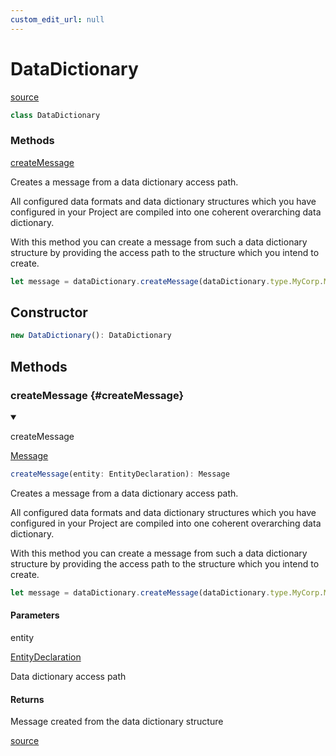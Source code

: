 ```yaml
---
custom_edit_url: null
---
```


# DataDictionary
<div className="doc-side">
<div className="doc-main-source">

[source](https://github.com/layline-io/layline-docusaurus/blob/9e07ad8/projects/layline/src/Class/DataDictionary.ts#L7)

</div>
</div>

<div className="doc-subtitle">



</div>

```ts
class DataDictionary
```

<div className="doc-summary doc-methods">
<h3 className="doc-summary-title">Methods</h3>
<div className="doc-summary-item">
<div className="doc-summary-name"><a href="#createMessage">createMessage</a></div>
<div className="doc-summary-desc">

Creates a message from a data dictionary access path.

All configured data formats and data dictionary structures which you have configured in your Project are compiled into one
coherent overarching data dictionary.

With this method you can create a message from such a data dictionary structure by providing the access path to the structure which you intend to create.

```js
let message = dataDictionary.createMessage(dataDictionary.type.MyCorp.MyStructure.MySubstructure.Record);
```

</div>
</div>
</div>

## Constructor

```ts
new DataDictionary(): DataDictionary
```

## Methods

<div className="doc-header-hidden">

### createMessage {#createMessage}

</div>

<div className="doc-entry">

<details open className="doc-method">

<summary className="doc-member">

<span className="doc-name">createMessage</span>

<span className="doc-type">

[Message](Message)

</span>

</summary>

```ts
createMessage(entity: EntityDeclaration): Message
```

<div className="doc-desc">

Creates a message from a data dictionary access path.

All configured data formats and data dictionary structures which you have configured in your Project are compiled into one
coherent overarching data dictionary.

With this method you can create a message from such a data dictionary structure by providing the access path to the structure which you intend to create.

```js
let message = dataDictionary.createMessage(dataDictionary.type.MyCorp.MyStructure.MySubstructure.Record);
```

</div>

<h4>Parameters</h4>

<div className="doc-param">

<div className="doc-param-header">

<span className="doc-name">entity</span>

<div className="doc-type">

[EntityDeclaration](EntityDeclaration)

</div>

</div>

<div className="doc-desc">

Data dictionary access path

</div>

</div>

<h4 className="doc-comment-title">Returns</h4>

Message created from the data dictionary structure

</details>

<div className="doc-source">

[source](https://github.com/layline-io/layline-docusaurus/blob/9e07ad8/projects/layline/src/Class/DataDictionary.ts#L23)

</div>

</div>
